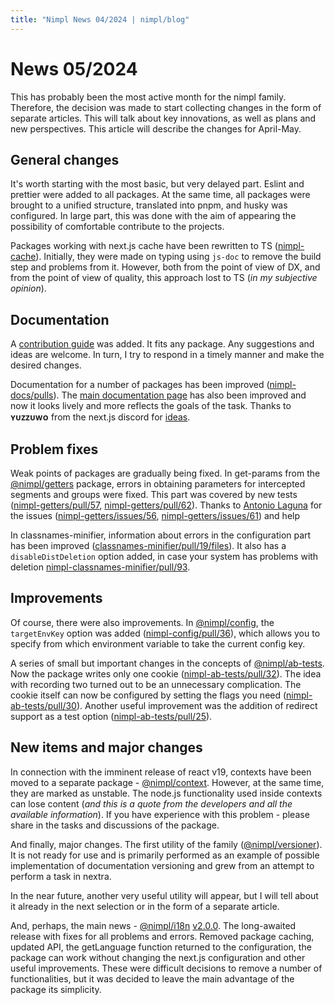```yaml
---
title: "Nimpl News 04/2024 | nimpl/blog"
---
```


# News 05/2024

This has probably been the most active month for the nimpl family. Therefore, the decision was made to start collecting changes in the form of separate articles. This will talk about key innovations, as well as plans and new perspectives. This article will describe the changes for April-May.

## General changes

It's worth starting with the most basic, but very delayed part. Eslint and prettier were added to all packages. At the same time, all packages were brought to a unified structure, translated into pnpm, and husky was configured. In large part, this was done with the aim of appearing the possibility of comfortable contribute to the projects.

Packages working with next.js cache have been rewritten to TS ([nimpl-cache](https://github.com/vordgi/nimpl-cache)). Initially, they were made on typing using `js-doc` to remove the build step and problems from it. However, both from the point of view of DX, and from the point of view of quality, this approach lost to TS (_in my subjective opinion_).

## Documentation

A [contribution guide](https://nimpl.dev/contribution) was added. It fits any package. Any suggestions and ideas are welcome. In turn, I try to respond in a timely manner and make the desired changes.

Documentation for a number of packages has been improved ([nimpl-docs/pulls](https://github.com/vordgi/nimpl-docs/pulls?q=is%3Apr+is%3Aclosed)). The [main documentation page](https://nimpl.dev/) has also been improved and now it looks lively and more reflects the goals of the task. Thanks to **ʏᴜᴢᴢᴜᴡᴏ** from the next.js discord for [ideas](https://discord.com/channels/752553802359505017/1225489474205651025).

## Problem fixes

Weak points of packages are gradually being fixed. In get-params from the [@nimpl/getters](https://nimpl.dev/getters) package, errors in obtaining parameters for intercepted segments and groups were fixed. This part was covered by new tests ([nimpl-getters/pull/57](https://github.com/vordgi/nimpl-getters/pull/57), [nimpl-getters/pull/62](https://github.com/vordgi/nimpl-getters/pull/62)). Thanks to [Antonio Laguna](https://github.com/Antonio-Laguna) for the issues ([nimpl-getters/issues/56](https://github.com/vordgi/nimpl-getters/issues/56), [nimpl-getters/issues/61](https://github.com/vordgi/nimpl-getters/issues/61)) and help

In classnames-minifier, information about errors in the configuration part has been improved ([classnames-minifier/pull/19/files](https://github.com/vordgi/classnames-minifier/pull/19/files)). It also has a `disableDistDeletion` option added, in case your system has problems with deletion [nimpl-classnames-minifier/pull/93](https://github.com/vordgi/nimpl-classnames-minifier/pull/93).

## Improvements

Of course, there were also improvements. In [@nimpl/config](https://nimpl.dev/config), the `targetEnvKey` option was added ([nimpl-config/pull/36](https://github.com/vordgi/nimpl-config/pull/36)), which allows you to specify from which environment variable to take the current config key.

A series of small but important changes in the concepts of [@nimpl/ab-tests](https://nimpl.dev/ab-tests). Now the package writes only one cookie ([nimpl-ab-tests/pull/32](https://github.com/vordgi/nimpl-ab-tests/pull/32)). The idea with recording two turned out to be an unnecessary complication. The cookie itself can now be configured by setting the flags you need ([nimpl-ab-tests/pull/30](https://github.com/vordgi/nimpl-ab-tests/pull/30)). Another useful improvement was the addition of redirect support as a test option ([nimpl-ab-tests/pull/25](https://github.com/vordgi/nimpl-ab-tests/pull/25)).

## New items and major changes

In connection with the imminent release of react v19, contexts have been moved to a separate package - [@nimpl/context](https://nimpl.dev/context). However, at the same time, they are marked as unstable. The node.js functionality used inside contexts can lose content (_and this is a quote from the developers and all the available information_). If you have experience with this problem - please share in the tasks and discussions of the package.

And finally, major changes. The first utility of the family ([@nimpl/versioner](https://github.com/vordgi/nimpl-versioner)). It is not ready for use and is primarily performed as an example of possible implementation of documentation versioning and grew from an attempt to perform a task in nextra.

In the near future, another very useful utility will appear, but I will tell about it already in the next selection or in the form of a separate article.

And, perhaps, the main news - [@nimpl/i18n](https://nimpl.dev/i18n) [v2.0.0](https://github.com/vordgi/nimpl-i18n/releases/tag/2.0.0). The long-awaited release with fixes for all problems and errors. Removed package caching, updated API, the getLanguage function returned to the configuration, the package can work without changing the next.js configuration and other useful improvements. These were difficult decisions to remove a number of functionalities, but it was decided to leave the main advantage of the package its simplicity.
